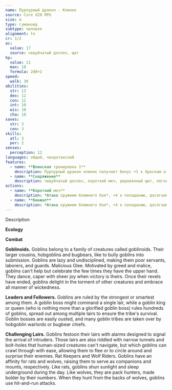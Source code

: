 ```yaml
---
name: Пурпурный дракон - Клинок
source: Core d20 RPG
size: m
type: гуманоид
subtype: человек
alignment: tn
cr: 1/2
ac:
  value: 17
  source: чешуйчатый доспех, щит
hp:
  value: 11
  max: 18
  formula: 2d8+2
speed:
  walk: 30
abilities:
  str: 13
  dex: 12
  con: 12
  int: 10
  wis: 10
  cha: 10
saves:
  str: 3
  con: 3
skills:
  atl: 3
  per: 2
senses:
  perception: 12
languages: общий, чондатанский
features:
  - name: **Воинская тренировка 1**
    description: Пурпурный дракон клинок получает бонус +1 к броскам атаки и КС боевых приемов
  - name: **Снаряжение**
    description: чешуйчатый доспех, короткий меч, деревянный щит, легкий арбалет, колчан, 20 арбалетных болтов, кинжал
actions:
  - name: **Короткий меч**
    description: *Атака оружием ближнего боя*, +4 к попаданию, досягаемость 5 футов, одна цель. *Попадание* 4(1к6+1) колющего урона
  - name: **Кинжал**
    description: *Атака оружием ближнего боя*, +4 к попаданию, досягаемость 5 футов, одна цель. *Попадание* 3(1к4+1) колющего урона
---
```


Description

**Ecology**

**Combat**

**Goblinoids.** Goblins belong to a family of creatures called goblinoids. Their larger cousins, hobgoblins and bugbears, like to bully goblins into submission. Goblins are lazy and undisciplined, making them poor servants, laborers, and guards.
Malicious Glee. Motivated by greed and malice, goblins can't help but celebrate the few times they have the upper hand. They dance, caper with sheer joy when victory is theirs. Once their revels have ended, goblins delight in the torment of other creatures and embrace all manner of wickedness.

**Leaders and Followers.** Goblins are ruled by the strongest or smartest among them. A goblin boss might command a single lair, while a goblin king or queen (who is nothing more than a glorified goblin boss) rules hundreds of goblins, spread out among multiple lairs to ensure the tribe's survival. Goblin bosses are easily ousted, and many goblin tribes are taken over by hobgoblin warlords or bugbear chiefs.

**Challenging Lairs.** Goblins festoon their lairs with alarms designed to signal the arrival of intruders. Those lairs are also riddled with narrow tunnels and bolt-holes that human-sized creatures can't navigate, but which goblins can crawl through with ease, allowing them to flee or to circle around and surprise their enemies. Rat Keepers and Wolf Riders. Goblins have an affinity for rats and wolves, raising them to serve as companions and mounts, respectively. Like rats, goblins shun sunlight and sleep underground during the day. Like wolves, they are pack hunters, made bolder by their numbers. When they hunt from the backs of wolves, goblins use hit-and-run attacks.
